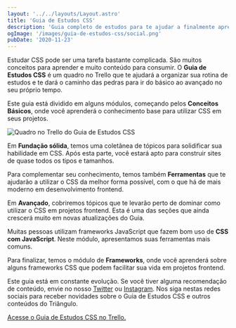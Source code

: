 ```yaml
---
layout: '../../layouts/Layout.astro'
title: 'Guia de Estudos CSS'
description: 'Guia completo de estudos para te ajudar a finalmente aprender CSS do zero'
ogImage: '/images/guia-de-estudos-css/social.png'
pubDate: '2020-11-23'
---
```


Estudar CSS pode ser uma tarefa bastante complicada. São muitos
conceitos para aprender e muito conteúdo para consumir. O
**Guia de Estudos CSS** é um quadro no Trello que te
ajudará a organizar sua rotina de estudos e te dará o caminho das
pedras para ir do básico ao avançado no seu próprio tempo.

Este guia está dividido em alguns módulos, começando pelos
**Conceitos Básicos**, onde você aprenderá o
conhecimento base para utilizar CSS em seus projetos.

![Quadro no Trello do Guia de Estudos CSS](/images/guia-de-estudos-css/trello.png)

Em **Fundação sólida**, temos uma coletânea de tópicos
para solidificar sua habilidade em CSS. Após esta parte, você estará
apto para construir sites de quase todos os tipos e tamanhos.

Para complementar seu conhecimento, temos também
**Ferramentas** que te ajudarão a utilizar o CSS da
melhor forma possível, com o que há de mais moderno em
desenvolvimento frontend.

Em **Avançado**, cobriremos tópicos que te levarão
perto de dominar como utilizar o CSS em projetos frontend. Esta é
uma das seções que ainda crescerá muito em novas atualizações do
Guia.

Muitas pessoas utilizam frameworks JavaScript que fazem bom uso de
**CSS com JavaScript**. Neste módulo, apresentamos suas
ferramentas mais comuns.

Para finalizar, temos o módulo de **Frameworks**, onde
você aprenderá sobre alguns frameworks CSS que podem facilitar sua
vida em projetos frontend.

Este guia está em constante evolução. Se você tiver alguma
recomendação de conteúdo, envie no nosso
[Twitter](https://twitter.com/triangulo_dev) ou [Instagram](https://instagram.com/triangulo_dev).
Nos siga nestas redes sociais para receber novidades sobre o Guia
de Estudos CSS e outros conteúdos do Triângulo.

<p>
  <a
    href="https://trello.com/b/wv0mCgaQ/guia-de-estudos-css-v10"
    onclick="window.fathom.trackGoal('7OXAPRGB', 0)"
  >
    Acesse o Guia de Estudos CSS no Trello.
  </a>
</p>
